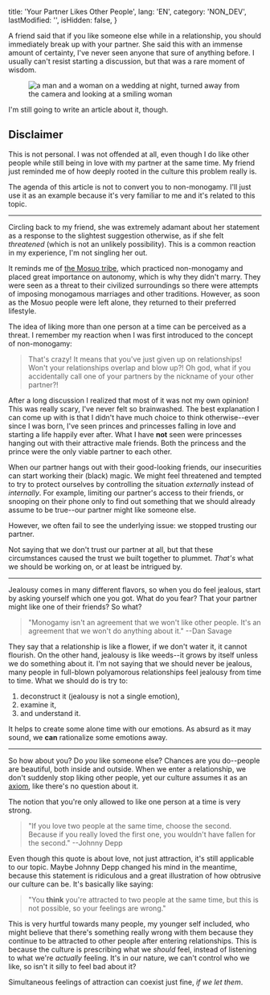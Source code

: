 
  title: 'Your Partner Likes Other People',
  lang: 'EN',
  category: 'NON_DEV',
  lastModified: '',
  isHidden: false,
}

A friend said that if you like someone else while in a relationship, you should immediately break up with your partner. She said this with an immense amount of certainty, I've never seen anyone that sure of anything before. I usually can't resist starting a discussion, but that was a rare moment of wisdom.

<Figure>
  <Image
    alt="a man and a woman on a wedding at night, turned away from the camera and looking at a smiling woman"
    srcId="andreas-ronningen-29698-unsplash_gw5h1a"
    originalWidth="4896"
    originalHeight="3264"
  />
  <Caption>
    <UnsplashBadge
      fullName="Andreas Rønningen"
      userName="andozo"
    />
  </Caption>
</Figure>

I'm still going to write an article about it, though.

## Disclaimer

This is not personal. I was not offended at all, even though I do like other people while still being in love with my partner at the same time. My friend just reminded me of how deeply rooted in the culture this problem really is.

The agenda of this article is not to convert you to non-monogamy. I'll just use it as an example because it's very familiar to me and it's related to this topic.

---

Circling back to my friend, she was extremely adamant about her statement as a response to the slightest suggestion otherwise, as if she felt _threatened_ (which is not an unlikely possibility). This is a common reaction in my experience, I'm not singling her out.

It reminds me of [the Mosuo tribe][mosuo], which practiced non-monogamy and placed great importance on autonomy, which is why they didn't marry. They were seen as a threat to their civilized surroundings so there were attempts of imposing monogamous marriages and other traditions. However, as soon as the Mosuo people were left alone, they returned to their preferred lifestyle.

The idea of liking more than one person at a time can be perceived as a threat. I remember my reaction when I was first introduced to the concept of non-monogamy:

  > That's crazy! It means that you've just given up on relationships! Won't your relationships overlap and blow up?! Oh god, what if you accidentally call one of your partners by the nickname of your other partner?!

After a long discussion I realized that most of it was not my own opinion! This was really scary, I've never felt so brainwashed. The best explanation I can come up with is that I didn't have much choice to think otherwise--ever since I was born, I've seen princes and princesses falling in love and starting a life happily ever after. What I have **not** seen were princesses hanging out with their attractive male friends. Both the princess and the prince were the only viable partner to each other.

When our partner hangs out with their good-looking friends, our insecurities can start working their (black) magic. We might feel threatened and tempted to try to protect ourselves by controlling the situation _externally_ instead of _internally_. For example, limiting our partner's access to their friends, or snooping on their phone only to find out something that we should already assume to be true--our partner might like someone else.

However, we often fail to see the underlying issue: we stopped trusting our partner.

Not saying that we don't trust our partner at all, but that these circumstances caused the trust we built together to plummet. _That's_ what we should be working on, or at least be intrigued by.

---

Jealousy comes in many different flavors, so when you do feel jealous, start by asking yourself which one you got. What do you fear? That your partner might like one of their friends? So what?

  > "Monogamy isn't an agreement that we won't like other people. It's an agreement that we won't do anything about it." --Dan Savage

They say that a relationship is like a flower, if we don't water it, it cannot flourish. On the other hand, jealousy is like weeds--it grows by itself unless we do something about it. I'm not saying that we should never be jealous, many people in full-blown polyamorous relationships feel jealousy from time to time. What we should do is try to:

  1. deconstruct it (jealousy is not a single emotion),
  2. examine it,
  3. and understand it.

It helps to create some alone time with our emotions. As absurd as it may sound, we **can** rationalize some emotions away.

---

So how about you? Do _you_ like someone else? Chances are you do--people are beautiful, both inside and outside. When we enter a relationship, we don't suddenly stop liking other people, yet our culture assumes it as an [axiom][axiom], like there's no question about it.

The notion that you're only allowed to like one person at a time is very strong.

  > "If you love two people at the same time, choose the second. Because if you really loved the first one, you wouldn't have fallen for the second." --Johnny Depp

Even though this quote is about love, not just attraction, it's still applicable to our topic. Maybe Johnny Depp changed his mind in the meantime, because this statement is ridiculous and a great illustration of how obtrusive our culture can be. It's basically like saying:

  > "You **think** you're attracted to two people at the same time, but this is not possible, so your feelings are wrong."

This is very hurtful towards many people, my younger self included, who might believe that there's something really wrong with them because they continue to be attracted to other people after entering relationships. This is because the culture is prescribing what we _should_ feel, instead of listening to what we're _actually_ feeling. It's in our nature, we can't control who we like, so isn't it silly to feel bad about it?

Simultaneous feelings of attraction can coexist just fine, _if we let them_.

[mosuo]: https://en.wikipedia.org/wiki/Mosuo
[axiom]: https://en.wikipedia.org/wiki/Axiom
